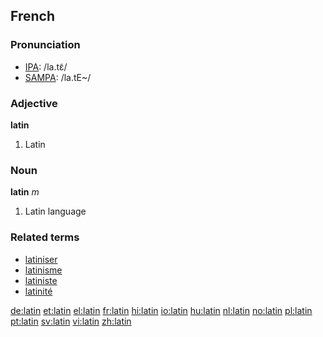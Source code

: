 {{see|Latin|latín}}

==French==

===Pronunciation===
*[[w:IPA|IPA]]: /la.tɛ̃/
*[[w:SAMPA|SAMPA]]: /la.tE~/

===Adjective===
{{fr-infl-adj|sm=latin|sf=latine|pm=latins|pf=latines|smp=la.tɛ̃|sfp=la.tin|pmp=la.tɛ̃|pfp=la.tin}}
'''latin'''
# Latin

===Noun===
{{fr-infl-noun|sm=latin|sf=latine|pm=latins|pf=latines|smp=la.tɛ̃|sfp=la.tin|pmp=la.tɛ̃|pfp=la.tin}}
'''latin''' ''m''
# Latin language

===Related terms===
*[[latiniser]]
*[[latinisme]]
*[[latiniste]]
*[[latinité]]

[[de:latin]]
[[et:latin]]
[[el:latin]]
[[fr:latin]]
[[hi:latin]]
[[io:latin]]
[[hu:latin]]
[[nl:latin]]
[[no:latin]]
[[pl:latin]]
[[pt:latin]]
[[sv:latin]]
[[vi:latin]]
[[zh:latin]]